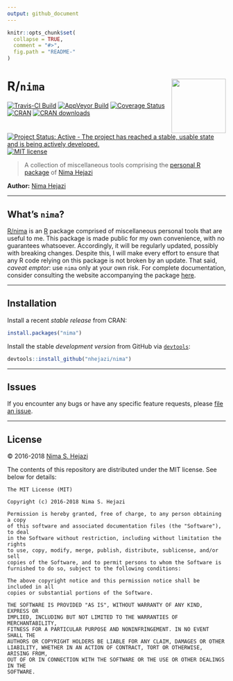 ```yaml
---
output: github_document
---
```


<!-- README.md is generated from README.Rmd. Please edit that file -->

```r
knitr::opts_chunk$set(
  collapse = TRUE,
  comment = "#>",
  fig.path = "README-"
)
```

# R/`nima` <img src="./hex/nima_sticker.png" align="right" width='125'/>

[![Travis-CI Build](https://travis-ci.org/nhejazi/nima.svg?branch=master)](https://travis-ci.org/nhejazi/nima)
[![AppVeyor Build](https://ci.appveyor.com/api/projects/status/github/nhejazi/nima?branch=master&svg=true)](https://ci.appveyor.com/project/nhejazi/nima)
[![Coverage Status](https://img.shields.io/codecov/c/github/nhejazi/nima/master.svg)](https://codecov.io/github/nhejazi/nima?branch=master)
[![CRAN](http://www.r-pkg.org/badges/version/nima)](http://www.r-pkg.org/pkg/nima)
[![CRAN downloads](https://cranlogs.r-pkg.org/badges/nima)](https://CRAN.R-project.org/package=nima)
[![Project Status: Active - The project has reached a stable, usable state and is being actively developed.](http://www.repostatus.org/badges/latest/active.svg)](http://www.repostatus.org/#active)
[![MIT license](http://img.shields.io/badge/license-MIT-brightgreen.svg)](http://opensource.org/licenses/MIT)

> A collection of miscellaneous tools comprising the [personal R
> package](http://hilaryparker.com/2013/04/03/personal-r-packages/) of
> [Nima Hejazi](https://nimahejazi.org/about/)

__Author:__ [Nima Hejazi](https://nimahejazi.org)

---

## What's `nima`?

[R/nima](http://code.nimahejazi.org/nima) is an [R](http://www.r-project.org)
package comprised of miscellaneous personal tools that are useful to me. This
package is made public for my own convenience, with no guarantees whatsoever.
Accordingly, it will be regularly updated, possibly with breaking changes.
Despite this, I will make every effort to ensure that any R code relying on this
package is not broken by an update. That said, _caveat emptor_: use `nima` only
at your own risk. For complete documentation, consider consulting the website
accompanying the package [here](http://code.nimahejazi.org/nima).

---

## Installation

Install a recent _stable release_ from CRAN:

```r
install.packages("nima")
```

Install the stable _development version_ from GitHub via
[`devtools`](https://www.rstudio.com/products/rpackages/devtools/):

```r
devtools::install_github("nhejazi/nima")
```

---

## Issues

If you encounter any bugs or have any specific feature requests, please [file an
issue](https://github.com/nhejazi/nima/issues).

---

## License

&copy; 2016-2018 [Nima S. Hejazi](https://nimahejazi.org)

The contents of this repository are distributed under the MIT license. See
below for details:
```
The MIT License (MIT)

Copyright (c) 2016-2018 Nima S. Hejazi

Permission is hereby granted, free of charge, to any person obtaining a copy
of this software and associated documentation files (the "Software"), to deal
in the Software without restriction, including without limitation the rights
to use, copy, modify, merge, publish, distribute, sublicense, and/or sell
copies of the Software, and to permit persons to whom the Software is
furnished to do so, subject to the following conditions:

The above copyright notice and this permission notice shall be included in all
copies or substantial portions of the Software.

THE SOFTWARE IS PROVIDED "AS IS", WITHOUT WARRANTY OF ANY KIND, EXPRESS OR
IMPLIED, INCLUDING BUT NOT LIMITED TO THE WARRANTIES OF MERCHANTABILITY,
FITNESS FOR A PARTICULAR PURPOSE AND NONINFRINGEMENT. IN NO EVENT SHALL THE
AUTHORS OR COPYRIGHT HOLDERS BE LIABLE FOR ANY CLAIM, DAMAGES OR OTHER
LIABILITY, WHETHER IN AN ACTION OF CONTRACT, TORT OR OTHERWISE, ARISING FROM,
OUT OF OR IN CONNECTION WITH THE SOFTWARE OR THE USE OR OTHER DEALINGS IN THE
SOFTWARE.
```

